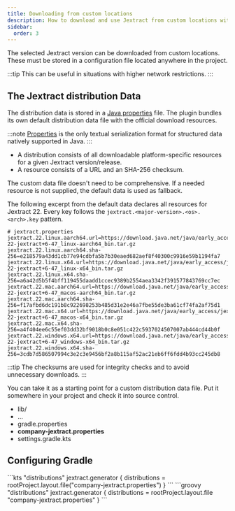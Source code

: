 ```yaml
---
title: Downloading from custom locations
description: How to download and use Jextract from custom locations with the Gradle Jextract plugin
sidebar:
  order: 3
---
```


The selected Jextract version can be downloaded from custom locations.
These must be stored in a configuration file located anywhere in the project.

:::tip
This can be useful in situations with higher network restrictions.
:::

## The Jextract distribution Data

The distribution data is stored in a [Java properties][properties] file.
The plugin bundles its own default distribution data file with the official download resources.

:::note
[Properties] is the only textual serialization format for structured data natively supported in Java.
:::

- A distribution consists of all downloadable platform-specific resources for a given Jextract version/release.
- A resource consists of a URL and an SHA-256 checksum.

The custom data file doesn't need to be comprehensive.
If a needed resource is not supplied, the default data is used as fallback.

The following excerpt from the default data declares all resources for Jextract 22.
Every key follows the `jextract.<major-version>.<os>.<arch>.key` pattern.

```properties
# jextract.properties
jextract.22.linux.aarch64.url=https://download.java.net/java/early_access/jextract/22/6/openjdk-22-jextract+6-47_linux-aarch64_bin.tar.gz
jextract.22.linux.aarch64.sha-256=e218579a43dd1cb77e94cdbfa5b7b30eaed682aef8f40300c9916e59b1194fa7
jextract.22.linux.x64.url=https://download.java.net/java/early_access/jextract/22/6/openjdk-22-jextract+6-47_linux-x64_bin.tar.gz
jextract.22.linux.x64.sha-256=a6a42d5b5f4bff119455daadd1ccec9389b2554aea3342f391577843769cc7ec
jextract.22.mac.aarch64.url=https://download.java.net/java/early_access/jextract/22/6/openjdk-22-jextract+6-47_macos-aarch64_bin.tar.gz
jextract.22.mac.aarch64.sha-256=f17afbd6dc191b8c922698253b485d31e2e46a7fbe55de3ba61cf74fa2af75d1
jextract.22.mac.x64.url=https://download.java.net/java/early_access/jextract/22/6/openjdk-22-jextract+6-47_macos-x64_bin.tar.gz
jextract.22.mac.x64.sha-256=a4f404ee6c55ef03dd32bf9018b0c8e051c422c5937024507007ab444cd44b0f
jextract.22.windows.x64.url=https://download.java.net/java/early_access/jextract/22/6/openjdk-22-jextract+6-47_windows-x64_bin.tar.gz
jextract.22.windows.x64.sha-256=3cdb7d586507994c3e2c3e9456bf2a8b115af52ac21eb6ff6fdd4b93cc245db8
```

:::tip
The checksums are used for integrity checks and to avoid unnecessary downloads.
:::

You can take it as a starting point for a custom distribution data file.
Put it somewhere in your project and check it into source control.

<FileTree>

- lib/
- ...
- gradle.properties
- **company-jextract.properties**
- settings.gradle.kts

</FileTree>

## Configuring Gradle

<Tabs syncKey="dsl">
<TabItem label="Kotlin">
```kts "distributions"
jextract.generator {
    distributions = rootProject.layout.file("company-jextract.properties")
}
```
</TabItem>
<TabItem label="Groovy">
```groovy "distributions"
jextract.generator {
    distributions = rootProject.layout.file "company-jextract.properties"
}
```
</TabItem>
</Tabs>

[properties]: https://docs.oracle.com/en/java/javase/25/docs/api/java.base/java/util/Properties.html
